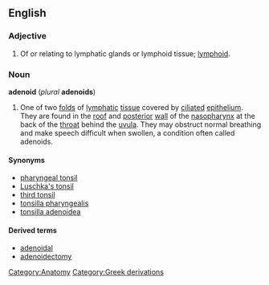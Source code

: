 {{wikipedia}}
==English==
===Adjective===
# Of or relating to lymphatic glands or lymphoid tissue; [[lymphoid]].

===Noun===
'''adenoid''' (''plural'' '''adenoids''')
# One of two [[fold]]s of [[lymphatic]] [[tissue]] covered by [[cilia]]ted [[epithelium]]. They are found in the [[roof]] and [[posterior]] [[wall]] of the [[nasopharynx]] at the back of the [[throat]] behind the [[uvula]]. They may obstruct normal breathing and make speech difficult when swollen, a condition often called adenoids.

====Synonyms====
* [[pharyngeal tonsil]]
* [[Luschka's tonsil]]
* [[third tonsil]]
* [[tonsilla pharyngealis]]
* [[tonsilla adenoidea]]

====Derived terms====
* [[adenoidal]]
* [[adenoidectomy]]

[[Category:Anatomy]]
[[Category:Greek derivations]]
